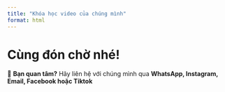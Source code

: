 ```yaml
---
title: "Khóa học video của chúng mình"
format: html
---
```


# Cùng đón chờ nhé!

📝 **Bạn quan tâm?** Hãy liên hệ với chúng mình qua **WhatsApp, Instagram, Email, Facebook hoặc Tiktok**
